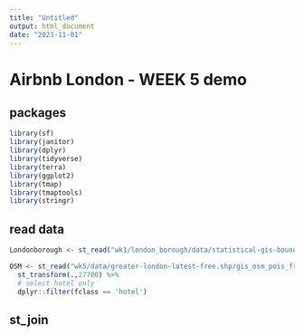 ```yaml
---
title: "Untitled"
output: html_document
date: "2023-11-01"
---
```

# Airbnb London - WEEK 5 demo
## packages
```r
library(sf)
library(janitor)
library(dplyr)
library(tidyverse)
library(terra)
library(ggplot2)
library(tmap)
library(tmaptools)
library(stringr)
```

## read data
```r
Londonborough <- st_read("wk1/london_borough/data/statistical-gis-boundaries-london/ESRI/London_Borough_Excluding_MHW.shp") %>% st_transform(.,27700)

OSM <- st_read("wk5/data/greater-london-latest-free.shp/gis_osm_pois_free_1.shp") %>% 
  st_transform(.,27700) %>% 
  # select hotel only
  dplyr::filter(fclass == 'hotel')
```

## st_join
```r

```





